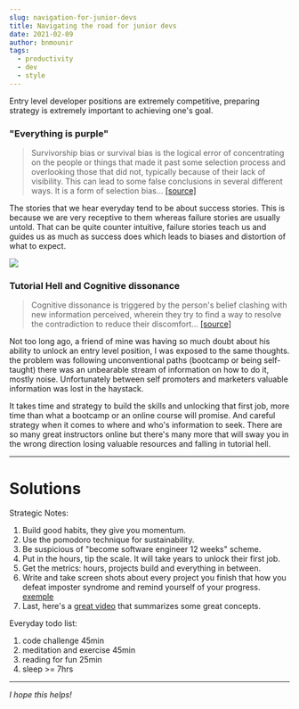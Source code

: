 ```yaml
---
slug: navigation-for-junior-devs
title: Navigating the road for junior devs
date: 2021-02-09
author: bnmounir
tags:
  - productivity
  - dev
  - style
---
```



Entry level developer positions are extremely competitive, preparing strategy is extremely important to achieving one's goal.

### "Everything is purple"

> Survivorship bias or survival bias is the logical error of concentrating on the people or things that made it past some selection process and overlooking those that did not, typically because of their lack of visibility. This can lead to some false conclusions in several different ways. It is a form of selection bias... [[source]](https://en.wikipedia.org/wiki/Survivorship_bias)

The stories that we hear everyday tend to be about success stories. This is because we are very receptive to them whereas failure stories are usually untold. That can be quite counter intuitive, failure stories teach us and guides us as much as success does which leads to biases and distortion of what to expect.

![](/images/80aeedc2-3961-481f-8eb5-3f1cc047d1d8.sketchpad-1-.png)

### Tutorial Hell and Cognitive dissonance

> Cognitive dissonance is triggered by the person's belief clashing with new information perceived, wherein they try to find a way to resolve the contradiction to reduce their discomfort... [[source]](https://en.wikipedia.org/wiki/Cognitive_dissonance)

Not too long ago, a friend of mine was having so much doubt about his ability to unlock an entry level position, I was exposed to the same thoughts. the problem was following unconventional paths (bootcamp or being self-taught) there was an unbearable stream of information on how to do it, mostly noise. Unfortunately between self promoters and marketers valuable information was lost in the haystack.

It takes time and strategy to build the skills and unlocking that first job, more time than what a bootcamp or an online course will promise. And careful strategy when it comes to where and who's information to seek. There are so many great instructors online but there's many more that will sway you in the wrong direction losing valuable resources and falling in tutorial hell.

- - -

# Solutions

Strategic Notes:

1. Build good habits, they give you momentum.
2. Use the pomodoro technique for sustainability.
3. Be suspicious of "become software engineer 12 weeks" scheme.
4. Put in the hours, tip the scale. It will take years to unlock their first job.
5. Get the metrics: hours, projects build and everything in between.
6. Write and take screen shots about every project you finish that how you defeat imposter syndrome and remind yourself of your progress. [exemple](https://github.com/ionic-team/ionic-conference-app/blob/master/README.md)
7. Last, here's a [great video](https://www.youtube.com/watch?v=V-UvSKe8jW4) that summarizes some great concepts.



Everyday todo list:

1. code challenge 45min
2. meditation and exercise 45min
3. reading for fun 25min
4. sleep >= 7hrs

  - - -

*I hope this helps!*